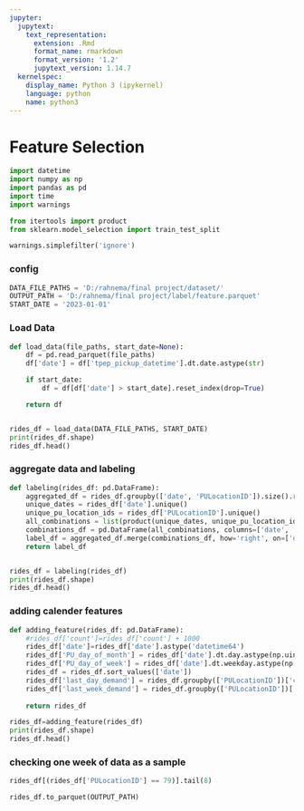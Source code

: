 ```yaml
---
jupyter:
  jupytext:
    text_representation:
      extension: .Rmd
      format_name: rmarkdown
      format_version: '1.2'
      jupytext_version: 1.14.7
  kernelspec:
    display_name: Python 3 (ipykernel)
    language: python
    name: python3
---
```


<!-- #region id="XetvxEdeP_9R" -->
# Feature Selection
<!-- #endregion -->

```python
import datetime
import numpy as np
import pandas as pd
import time
import warnings

from itertools import product
from sklearn.model_selection import train_test_split

warnings.simplefilter('ignore')
```

### config

```python
DATA_FILE_PATHS = 'D:/rahnema/final project/dataset/'
OUTPUT_PATH = 'D:/rahnema/final project/label/feature.parquet'
START_DATE = '2023-01-01'
```

<!-- #region id="rluQ2Egj6oBm" -->
### Load Data
<!-- #endregion -->

```python
def load_data(file_paths, start_date=None):
    df = pd.read_parquet(file_paths)
    df['date'] = df['tpep_pickup_datetime'].dt.date.astype(str)

    if start_date:
        df = df[df['date'] > start_date].reset_index(drop=True)

    return df


rides_df = load_data(DATA_FILE_PATHS, START_DATE)
print(rides_df.shape)
rides_df.head()
```

### aggregate data and labeling

```python
def labeling(rides_df: pd.DataFrame):
    aggregated_df = rides_df.groupby(['date', 'PULocationID']).size().reset_index(name='count')
    unique_dates = rides_df['date'].unique()
    unique_pu_location_ids = rides_df['PULocationID'].unique()
    all_combinations = list(product(unique_dates, unique_pu_location_ids))
    combinations_df = pd.DataFrame(all_combinations, columns=['date', 'PULocationID'])
    label_df = aggregated_df.merge(combinations_df, how='right', on=['date', 'PULocationID']).fillna(0)
    return label_df


rides_df = labeling(rides_df)
print(rides_df.shape)
rides_df.head()
```

### adding calender features

```python
def adding_feature(rides_df: pd.DataFrame):   
    #rides_df['count']=rides_df['count'] + 1000
    rides_df['date']=rides_df['date'].astype('datetime64')
    rides_df['PU_day_of_month'] = rides_df['date'].dt.day.astype(np.uint8)
    rides_df['PU_day_of_week'] = rides_df['date'].dt.weekday.astype(np.uint8)        
    rides_df = rides_df.sort_values(['date'])    
    rides_df['last_day_demand'] = rides_df.groupby(['PULocationID'])['count'].shift(1)    
    rides_df['last_week_demand'] = rides_df.groupby(['PULocationID'])['count'].shift(7)
    
    return rides_df

rides_df=adding_feature(rides_df)
print(rides_df.shape)
rides_df.head()
```

### checking one week of data as a sample

```python
rides_df[(rides_df['PULocationID'] == 79)].tail(8)
```

```python
rides_df.to_parquet(OUTPUT_PATH)
```

```python

```
